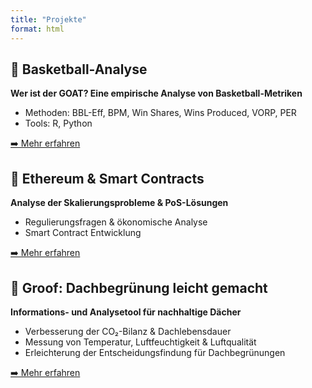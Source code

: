 ```yaml
---
title: "Projekte"
format: html
---
```


## 🏀 Basketball-Analyse  
<div class="project-card">
<p><strong>Wer ist der GOAT? Eine empirische Analyse von Basketball-Metriken</strong></p>
<ul>
<li>Methoden: BBL-Eff, BPM, Win Shares, Wins Produced, VORP, PER</li>
<li>Tools: R, Python</li>
</ul>
<a href="basketball.qmd">➡️ Mehr erfahren</a>
</div>

## 🔗 Ethereum & Smart Contracts  
<div class="project-card">
<p><strong>Analyse der Skalierungsprobleme & PoS-Lösungen</strong></p>
<ul>
<li>Regulierungsfragen & ökonomische Analyse</li>
<li>Smart Contract Entwicklung</li>
</ul>
<a href="ethereum.qmd">➡️ Mehr erfahren</a>
</div>

## 🌱 Groof: Dachbegrünung leicht gemacht  
<div class="project-card">
<p><strong>Informations- und Analysetool für nachhaltige Dächer</strong></p>
<ul>
<li>Verbesserung der CO₂-Bilanz & Dachlebensdauer</li>
<li>Messung von Temperatur, Luftfeuchtigkeit & Luftqualität</li>
<li>Erleichterung der Entscheidungsfindung für Dachbegrünungen</li>
</ul>
<a href="groof.qmd">➡️ Mehr erfahren</a>
</div>